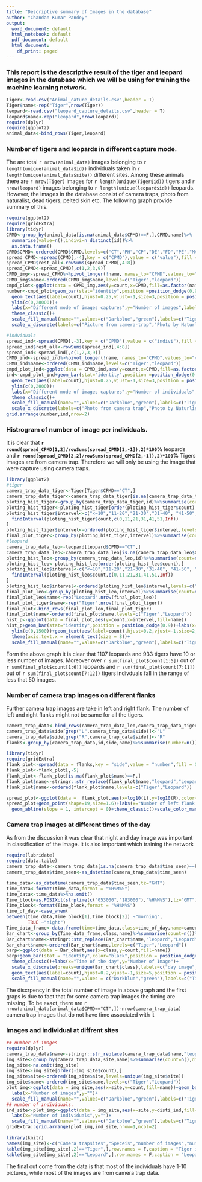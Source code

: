 ```yaml
---
title: "Descriptive summary of Images in the database"
author: "Chandan Kumar Pandey"
output:
  word_document: default
  html_notebook: default
  pdf_document: default
  html_document:
    df_print: paged
---
```

### This report is the descriptive result of the tiger and leopard images in the database which we will be using for training the machine learning network. 


```r
Tiger<-read.csv("Animal_cature_details.csv",header = T)
Tiger$name<-rep("Tiger",nrow(Tiger))
leopard<-read.csv("leopard_capture_details.csv",header = T)
leopard$name<-rep("leopard",nrow(leopard))
require(dplyr)
require(ggplot2)
animal_data<-bind_rows(Tiger,leopard)
```

### Number of tigers and leopards in different capture mode.

The are total `r nrow(animal_data)` images belonging to `r length(unique(animal_data$id))` individuals taken in `r length(unique(animal_data$site))` different sites. Among these animals  there are `r nrow(Tiger)` images for `r length(unique(Tiger$id))` tigers and `r nrow(leopard)` images belonging to `r length(unique(leopard$id))` leopards.
However, the images in the database consist of camera traps, photo from naturalist, dead tigers, pelted skin etc. The following graph provide summary of this.


```r
require(ggplot2)
require(gridExtra)
library(tidyr)
CPMD<-group_by(animal_data[is.na(animal_data$CPMD)==F,],CPMD,name)%>%
  summarise(value=n(),indivi=n_distinct(id))%>%
  as.data.frame()
CPMD$CPMD<-ordered(CPMD$CPMD,levels=c("CT","PH","CP","DE","FD","PE","MV"))
spread_CPMD<-spread(CPMD[,-4],key = c("CPMD"),value = c("value"),fill = 0)
spread_CPMD$rest_all<-rowSums(spread_CPMD[,4:8])
spread_CPMD<-spread_CPMD[,c(1,2,3,9)]
CPMD_img<-spread_CPMD%>%pivot_longer(!name, names_to="CPMD",values_to="count")%>%as.data.frame()
CPMD_img$name<-ordered(CPMD_img$name,levels=c("Tiger","leopard"))
cmpd_plot<-ggplot(data = CPMD_img,aes(y=count,x=CPMD,fill=as.factor(name)))
number<-cmpd_plot+geom_bar(stat="identity",position =position_dodge(0.9) )+
  geom_text(aes(label=count),hjust=0.25,vjust=-1,size=3,position = position_dodge(0.9),angle=40)+
  ylim(c(0,28000))+
  labs(x="Different mode of images captures",y="Number of images",label="Species")+
  theme_classic()+
  scale_fill_manual(name="",values=c("Darkblue","green"),labels=c("Tiger","Leopard"))+
  scale_x_discrete(labels=c("Picture from camera-trap","Photo by Naturlist","Other images"))

#indviduals
spread_ind<-spread(CPMD[,-3],key = c("CPMD"),value = c("indivi"),fill = 0)
spread_ind$rest_all<-rowSums(spread_ind[,4:8])
spread_ind<-spread_ind[,c(1,2,3,9)]
CPMD_ind<-spread_ind%>%pivot_longer(!name, names_to="CPMD",values_to="count")%>%as.data.frame()
CPMD_ind$name<-ordered(CPMD_ind$name,levels=c("Tiger","leopard"))
cmpd_plot_ind<-ggplot(data = CPMD_ind,aes(y=count,x=CPMD,fill=as.factor(name)))
ind<-cmpd_plot_ind+geom_bar(stat="identity",position =position_dodge(0.9) )+
  geom_text(aes(label=count),hjust=0.25,vjust=-1,size=3,position = position_dodge(0.9),angle=40)+
  ylim(c(0,2000))+
  labs(x="Different mode of images captures",y="Number of individuals",label="")+
  theme_classic()+
  scale_fill_manual(name="",values=c("Darkblue","green"),labels=c("Tiger","Leopard"))+
  scale_x_discrete(labels=c("Photo from camera trap","Photo by Naturlist","Other images"))
grid.arrange(number,ind,nrow=2)
```

### Histrogram of number of image per individuals. 

It is clear that **`r round(spread_CPMD[1,2]/rowSums(spread_CPMD[1,-1]),2)*100`%** leopards and **`r round(spread_CPMD[2,2]/rowSums(spread_CPMD[2,-1]),2)*100`%** Tigers images are from camera trap.  Therefore we will only be using the image that were capture using camera traps. 

```r
library(ggplot2)
#tiger
camera_trap_data_tiger<-Tiger[Tiger$CPMD=="CT",]
camera_trap_data_tiger<-camera_trap_data_tiger[is.na(camera_trap_data_tiger$CPMD)==F,]
ploting_hist_tiger<-group_by(camera_trap_data_tiger,id)%>%summarise(count=n())%>%as.data.frame()
ploting_hist_tiger<-ploting_hist_tiger[order(ploting_hist_tiger$count),]
ploting_hist_tiger$intervel<-c("<=10","11-20","21-30","31-40", "41-50", ">50")[
  findInterval(ploting_hist_tiger$count,c(0,11,21,31,41,51,Inf))
]
ploting_hist_tiger$intervel<-ordered(ploting_hist_tiger$intervel,levels=c("<=10","11-20","21-30","31-40", "41-50", ">50"))
final_plot_tiger<-group_by(ploting_hist_tiger,intervel)%>%summarise(count=n())%>%as.data.frame()
#leopard
camera_trap_data_leo<-leopard[leopard$CPMD=="CT",]
camera_trap_data_leo<-camera_trap_data_leo[is.na(camera_trap_data_leo$CPMD)==F,]
ploting_hist_leo<-group_by(camera_trap_data_leo,id)%>%summarise(count=n())%>%as.data.frame()
ploting_hist_leo<-ploting_hist_leo[order(ploting_hist_leo$count),]
ploting_hist_leo$intervel<-c("<=10","11-20","21-30","31-40", "41-50", ">50")[
  findInterval(ploting_hist_leo$count,c(0,11,21,31,41,51,Inf))
]
ploting_hist_leo$intervel<-ordered(ploting_hist_leo$intervel,levels=c("<=10","11-20","21-30","31-40", "41-50", ">50"))
final_plot_leo<-group_by(ploting_hist_leo,intervel)%>%summarise(count=n())%>%as.data.frame()
final_plot_leo$name<-rep("Leopard",nrow(final_plot_leo))
final_plot_tiger$name<-rep("Tiger",nrow(final_plot_tiger))
final_plot<-bind_rows(final_plot_leo,final_plot_tiger)
final_plot$name<-ordered(final_plot$name,levels=c("Tiger","Leopard"))
hist_p<-ggplot(data = final_plot,aes(y=count,x=intervel,fill=name))
hist_p+geom_bar(stat="identity",position = position_dodge(0.9))+labs(x="Images per individuals",y="Individual")+theme_classic()+
  ylim(c(0,1500))+geom_text(aes(label=count),hjust=0.2,vjust=-1,size=2,position = position_dodge(0.9),angle=20)+
  theme(axis.text.x = element_text(size = 8))+
  scale_fill_manual(name="",values=c("Darkblue","green"),labels=c("Tiger","Leopard"))
```

Form the above graph it is clear that 1107 leopards  and 933 tigers have 10 or less number of images. Moreover over `r sum(final_plot$count[1:5])` out of `r sum(final_plot$count[1:6])` leopards and   `r sum(final_plot$count[7:11])` out of `r sum(final_plot$count[7:12])` tigers indivduals fall in the range of less that 50 images.  


### Number of camera trap images on different flanks

Further camera trap images are take in left and right flank. The number of left and right flanks might not be same for all the tigers. 

```r
camera_trap_data<-bind_rows(camera_trap_data_leo,camera_trap_data_tiger)
camera_trap_data$side[grep("L",camera_trap_data$side)]<-"L"
camera_trap_data$side[grep("R",camera_trap_data$side)]<-"R"
flanks<-group_by(camera_trap_data,id,side,name)%>%summarise(number=n())%>%as.data.frame()

library(tidyr)
require(gridExtra)
flank_plot<-spread(data = flanks,key = "side",value = "number",fill = 0)
flank_plot<-flank_plot[,-5]
flank_plot<-flank_plot[is.na(flank_plot$name)==F,]
flank_plot$name<-stringr::str_replace(flank_plot$name,"leopard","Leopard")
flank_plot$name<-ordered(flank_plot$name,levels=c("Tiger","Leopard"))

spread_plot<-ggplot(data =  flank_plot,aes(x=log10(L),y=log10(R),color=name))
spread_plot+geom_point(shape=19,size=1.6)+labs(x="Number of left flank image per individuals \n (in log scale base 10)",y="Number of right flank image per individuals\n(in log base 10 scale)")+
  geom_abline(slope = 1, intercept = 0)+theme_classic()+scale_color_manual(values=c("Darkblue","green"),labels=c("Tiger","Leopard"),name="")

```
### Camera trap images at different times of the day

As from the discussion it was clear that night and day image was important in classification of the image. It is also important which training the network

```r
require(lubridate)
require(data.table)
camera_trap_data<-camera_trap_data[is.na(camera_trap_data$time_seen)==F,]
camera_trap_data$time_seen<-as_datetime(camera_trap_data$time_seen)

time_data<-as_datetime(camera_trap_data$time_seen,tz="GMT")
time_data<-format(time_data,format = "%H%M%S")
time_data<-time_data%>%na.omit()
Time_block=as.POSIXct(strptime(c("053000","183000"),"%H%M%S"),tz="GMT")
Time_block<-format(Time_block,format = "%H%M%S")
time_of_day<-case_when(
between(time_data,Time_block[1],Time_block[2]) ~"morning",
        TRUE ~"night")
Time_data_frame<-data.frame(time=time_data,class=time_of_day,name=camera_trap_data$name)
Bar_chart<-group_by(Time_data_frame,class,name)%>%summarise(count=n())%>%as.data.frame()
Bar_chart$name<-stringr::str_replace(Bar_chart$name,"leopard","Leopard")
Bar_chart$name<-ordered(Bar_chart$name,levels=c("Tiger","Leopard"))
barp<-ggplot(data = Bar_chart,aes(x=class,y=count,fill=name))
barp+geom_bar(stat = "identity",color="black",position = position_dodge(0.9))+
  theme_classic()+labs(x="Time of the day",y="Number of Image")+
  scale_x_discrete(breaks=unique(Bar_chart$class),labels=c("day image","Night images"))+
  geom_text(aes(label=count),hjust=0.2,vjust=-1,size=5,position = position_dodge(0.9),angle=20)+ylim(c(0,23000))+
  scale_fill_manual(name="",values = c("Darkblue","green"),labels=c("Tiger","Leopard"))
```
The discrpency in the total number of image in above graph and the first graps is due to fact that for some camera trap images the timing are missing. To be exact, there are `r nrow(animal_data[animal_data$CPMD=="CT",])-nrow(camera_trap_data)` camera trap images that do not have time associated with it


### Images and individual at diffrent sites
```r
## number of images 
require(dplyr)
camera_trap_data$name<-stringr::str_replace(camera_trap_data$name,"leopard","Leopard")
img_site<-group_by(camera_trap_data,site,name)%>%summarise(count=n(),disti_ind=n_distinct(id))%>%as.data.frame()
img_site<-na.omit(img_site)
img_site<-img_site[order(-img_site$count),]
img_site$site<-ordered(img_site$site,levels=unique(img_site$site))
img_site$name<-ordered(img_site$name,levels=c("Tiger","Leopard"))
plot_img<-ggplot(data = img_site,aes(x=site,y=count,fill=name))+geom_bar(stat = "identity",position = position_dodge(0.9))+theme_classic()+theme(axis.text.x = element_text(angle = 45,vjust = 0.5))+
  labs(x="Number of images",y="")+
  scale_fill_manual(name="",values=c("Darkblue","green"),labels=c("Tiger","Leopard"))
## number of individuals. 
ind_site<-plot_img<-ggplot(data = img_site,aes(x=site,y=disti_ind,fill=name))+geom_bar(stat = "identity",position = position_dodge(0.9))+theme_classic()+theme(axis.text.x = element_text(angle = 45,vjust = 0.5))+
  labs(x="Number of individuals",y="")+
  scale_fill_manual(name="",values=c("Darkblue","green"),labels=c("Tiger","Leopard"))
gridExtra::grid.arrange(plot_img,ind_site,nrow=1,ncol=2)

library(knitr)
names(img_site)<-c("Camera trapsites","Speceis","number of images","number of individuals")
kable(img_site[img_site[,2]=="Tiger",],row.names = F,caption = "Tiger images")
kable(img_site[img_site[,2]=="Leopard",],row.names = F,caption = "Leopard images")

```
The final out come from the data is that most of the individuals have 1-10 pictures, while most of the images are from camera trap data.  



